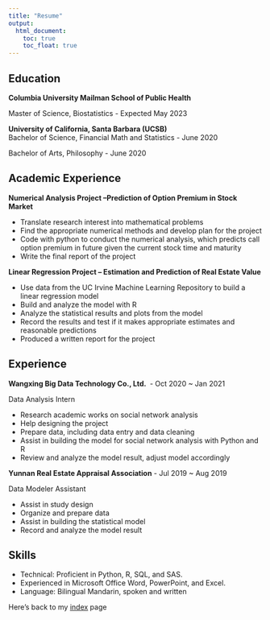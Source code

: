 ```yaml
---
title: "Resume"
output: 
  html_document:
    toc: true
    toc_float: true
---
```


## Education

**Columbia University Mailman School of Public Health** 

Master of Science, Biostatistics - Expected May 2023   


**University of California, Santa Barbara (UCSB)**						                       
Bachelor of Science, Financial Math and Statistics  - June 2020

Bachelor of Arts, Philosophy - June 2020

## Academic Experience

**Numerical Analysis Project --Prediction of Option Premium in Stock Market**

 - Translate research interest into mathematical problems 
 - Find the appropriate numerical methods and develop plan for the project 
 - Code with python to conduct the numerical analysis, which predicts call option premium in future given the current stock time and maturity
 - Write the final report of the project


**Linear Regression Project – Estimation and Prediction of Real Estate Value **

 - Use data from the UC Irvine Machine Learning Repository to build a linear regression model 
 - Build and analyze the model with R
 - Analyze the statistical results and plots from the model 
 - Record the results and test if it makes appropriate estimates and reasonable predictions
 - Produced a written report for the project

## Experience

**Wangxing Big Data Technology Co., Ltd. ** - Oct 2020 ~ Jan 2021

Data Analysis Intern  

 - Research academic works on social network analysis
 - Help designing the project
 - Prepare data, including data entry and data cleaning
 - Assist in building the model for social network analysis with Python and R
 - Review and analyze the model result, adjust model accordingly

**Yunnan Real Estate Appraisal Association** - Jul 2019 ~ Aug 2019

Data Modeler Assistant   

 - Assist in study design 
 - Organize and prepare data 
 - Assist in building the statistical model 
 - Record  and analyze the model result 

## Skills

 - Technical: Proficient in Python, R, SQL, and SAS. 
 - Experienced in Microsoft Office Word, PowerPoint, and Excel.  
 - Language: Bilingual Mandarin, spoken and written




Here's back to my [index](index.html) page 